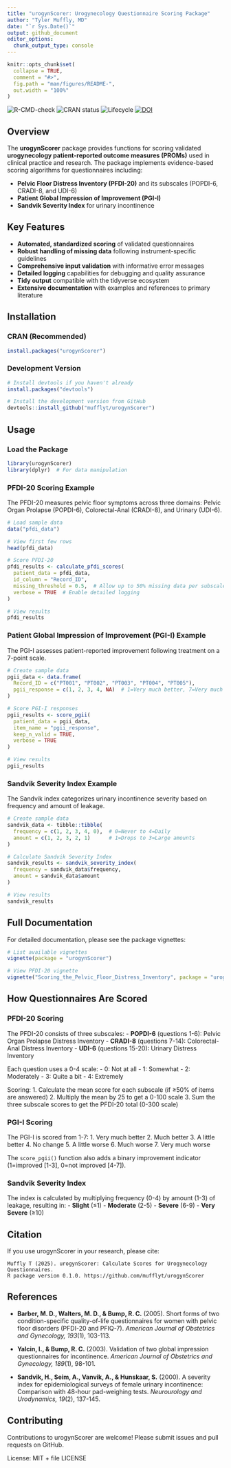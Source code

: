 ```yaml
---
title: "urogynScorer: Urogynecology Questionnaire Scoring Package"
author: "Tyler Muffly, MD"
date: "`r Sys.Date()`"
output: github_document
editor_options:
  chunk_output_type: console
---
```


```r
knitr::opts_chunk$set(
  collapse = TRUE,
  comment = "#>",
  fig.path = "man/figures/README-",
  out.width = "100%"
)
```

<!-- badges: start -->
![R-CMD-check](https://github.com/mufflyt/urogynScorer/workflows/R-CMD-check/badge.svg)
![CRAN status](https://www.r-pkg.org/badges/version/urogynScorer)
![Lifecycle](https://img.shields.io/badge/lifecycle-experimental-orange.svg)
[![DOI](https://zenodo.org/badge/DOI/zenodo.placeholder.svg)](https://zenodo.org/placeholder)
<!-- badges: end -->

## Overview

The **urogynScorer** package provides functions for scoring validated **urogynecology patient-reported outcome measures (PROMs)** used in clinical practice and research. The package implements evidence-based scoring algorithms for questionnaires including:

- **Pelvic Floor Distress Inventory (PFDI-20)** and its subscales (POPDI-6, CRADI-8, and UDI-6)
- **Patient Global Impression of Improvement (PGI-I)**
- **Sandvik Severity Index** for urinary incontinence

## Key Features

- **Automated, standardized scoring** of validated questionnaires
- **Robust handling of missing data** following instrument-specific guidelines
- **Comprehensive input validation** with informative error messages
- **Detailed logging** capabilities for debugging and quality assurance
- **Tidy output** compatible with the tidyverse ecosystem
- **Extensive documentation** with examples and references to primary literature

## Installation

### CRAN (Recommended)

```r
install.packages("urogynScorer")
```

### Development Version

```r
# Install devtools if you haven't already
install.packages("devtools")

# Install the development version from GitHub
devtools::install_github("mufflyt/urogynScorer")
```

## Usage

### Load the Package

```r
library(urogynScorer)
library(dplyr)  # For data manipulation
```

### PFDI-20 Scoring Example

The PFDI-20 measures pelvic floor symptoms across three domains: Pelvic Organ Prolapse (POPDI-6), Colorectal-Anal (CRADI-8), and Urinary (UDI-6).

```r
# Load sample data
data("pfdi_data")

# View first few rows
head(pfdi_data)

# Score PFDI-20
pfdi_results <- calculate_pfdi_scores(
  patient_data = pfdi_data,
  id_column = "Record_ID",
  missing_threshold = 0.5,  # Allow up to 50% missing data per subscale
  verbose = TRUE  # Enable detailed logging
)

# View results
pfdi_results
```

### Patient Global Impression of Improvement (PGI-I) Example

The PGI-I assesses patient-reported improvement following treatment on a 7-point scale.

```r
# Create sample data
pgii_data <- data.frame(
  Record_ID = c("PT001", "PT002", "PT003", "PT004", "PT005"),
  pgii_response = c(1, 2, 3, 4, NA)  # 1=Very much better, 7=Very much worse
)

# Score PGI-I responses
pgii_results <- score_pgii(
  patient_data = pgii_data,
  item_name = "pgii_response",
  keep_n_valid = TRUE,
  verbose = TRUE
)

# View results
pgii_results
```

### Sandvik Severity Index Example

The Sandvik index categorizes urinary incontinence severity based on frequency and amount of leakage.

```r
# Create sample data
sandvik_data <- tibble::tibble(
  frequency = c(1, 2, 3, 4, 0),  # 0=Never to 4=Daily
  amount = c(1, 2, 3, 2, 1)      # 1=Drops to 3=Large amounts
)

# Calculate Sandvik Severity Index
sandvik_results <- sandvik_severity_index(
  frequency = sandvik_data$frequency,
  amount = sandvik_data$amount
)

# View results
sandvik_results
```

## Full Documentation

For detailed documentation, please see the package vignettes:

```r
# List available vignettes
vignette(package = "urogynScorer")

# View PFDI-20 vignette
vignette("Scoring_the_Pelvic_Floor_Distress_Inventory", package = "urogynScorer")
```

## How Questionnaires Are Scored

### PFDI-20 Scoring

The PFDI-20 consists of three subscales:
- **POPDI-6** (questions 1-6): Pelvic Organ Prolapse Distress Inventory
- **CRADI-8** (questions 7-14): Colorectal-Anal Distress Inventory
- **UDI-6** (questions 15-20): Urinary Distress Inventory

Each question uses a 0-4 scale:
- 0: Not at all
- 1: Somewhat
- 2: Moderately
- 3: Quite a bit
- 4: Extremely

Scoring:
1. Calculate the mean score for each subscale (if ≥50% of items are answered)
2. Multiply the mean by 25 to get a 0-100 scale
3. Sum the three subscale scores to get the PFDI-20 total (0-300 scale)

### PGI-I Scoring

The PGI-I is scored from 1-7:
1. Very much better
2. Much better
3. A little better
4. No change
5. A little worse
6. Much worse
7. Very much worse

The `score_pgii()` function also adds a binary improvement indicator (1=improved [1-3], 0=not improved [4-7]).

### Sandvik Severity Index

The index is calculated by multiplying frequency (0-4) by amount (1-3) of leakage, resulting in:
- **Slight** (≤1)
- **Moderate** (2-5)
- **Severe** (6-9)
- **Very Severe** (≥10)

## Citation

If you use urogynScorer in your research, please cite:

```
Muffly T (2025). urogynScorer: Calculate Scores for Urogynecology Questionnaires. 
R package version 0.1.0. https://github.com/mufflyt/urogynScorer
```

## References

- **Barber, M. D., Walters, M. D., & Bump, R. C.** (2005). Short forms of two condition-specific quality-of-life questionnaires for women with pelvic floor disorders (PFDI-20 and PFIQ-7). *American Journal of Obstetrics and Gynecology, 193*(1), 103-113.

- **Yalcin, I., & Bump, R. C.** (2003). Validation of two global impression questionnaires for incontinence. *American Journal of Obstetrics and Gynecology, 189*(1), 98-101.

- **Sandvik, H., Seim, A., Vanvik, A., & Hunskaar, S.** (2000). A severity index for epidemiological surveys of female urinary incontinence: Comparison with 48-hour pad-weighing tests. *Neurourology and Urodynamics, 19*(2), 137-145.

## Contributing

Contributions to urogynScorer are welcome! Please submit issues and pull requests on GitHub.

License: MIT + file LICENSE
